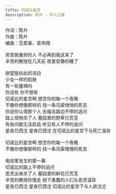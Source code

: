 ```yaml
---
title: 切诺比星空
description: 陈升 - 华人公寓
---
```


作词：陈升<br />作曲：陈升<br />编曲：范君豪、袁伟翔<br /><br />劳苦挑重担的人 不必再到我这来了<br />辛苦的教授在几天前 夜里安静的睡了<br /><br />欲望是如此的洁白<br />少女一样的肌肤<br />有一些羞喃吗<br />你没有 你不想有<br />切诺比的星空啊 想念你的每一个夜晚<br />不像你想像那样的 找一条沟渠悄悄的死去<br />你说你认得那个人 去福岛路边不停的追问<br />路上怪物杀了人 墓园里的野草已荒芜<br />有些问题无法启齿 听见有人不停的追问<br />星夜已西沈 星夜已西沈 在切诺比的星空下与死亡温存<br /><br />切诺比的星空啊 想念你的每一个夜晚<br />不像你想像那样的 找一条沟渠慢慢的死去<br /><br />电视里发生的那一幕<br />切诺比的路上不停的追问<br />恶灵出来杀了人 墓园里的鲜花已荒芜<br />辛苦的教授你慢走 抛下愚蠢的人们与恶灵温存<br />星夜已西沈 星夜已西沈 切诺比的星空下与人欲沈沦